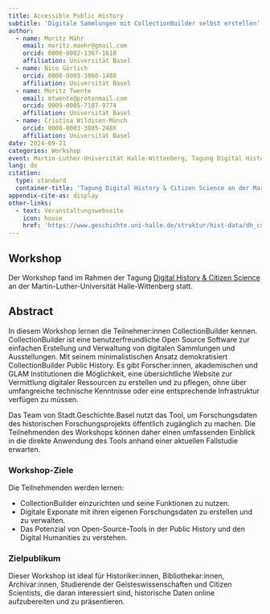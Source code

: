 ```yaml
---
title: Accessible Public History
subtitle: 'Digitale Sammlungen mit CollectionBuilder selbst erstellen'
author:
  - name: Moritz Mähr
    email: moritz.maehr@gmail.com
    orcid: 0000-0002-1367-1618
    affiliation: Universität Basel
  - name: Nico Görlich
    orcid: 0000-0003-3860-1488
    affiliation: Universität Basel
  - name: Moritz Twente
    email: mtwente@protonmail.com
    orcid: 0009-0005-7187-9774
    affiliation: Universität Basel
  - name: Cristina Wildisen-Münch
    orcid: 0000-0003-3885-248X
    affiliation: Universität Basel
date: 2024-09-21
categories: Workshop
event: Martin-Luther-Universität Halle-Wittenberg, Tagung Digital History & Citizen Science
lang: de
citation:
  type: standard
  container-title: 'Tagung Digital History & Citizen Science an der Martin-Luther-Universität Halle-Wittenberg'
appendix-cite-as: display
other-links:
  - text: Veranstaltungswebseite
    icon: house
    href: 'https://www.geschichte.uni-halle.de/struktur/hist-data/dh_cs/'
---
```


## Workshop

Der Workshop fand im Rahmen der Tagung [Digital History & Citizen Science](https://www.geschichte.uni-halle.de/struktur/hist-data/dh_cs) an der Martin-Luther-Universität Halle-Wittenberg statt.

## Abstract

In diesem Workshop lernen die Teilnehmer:innen CollectionBuilder kennen. CollectionBuilder ist eine benutzerfreundliche Open Source Software zur einfachen Erstellung und Verwaltung von digitalen Sammlungen und Ausstellungen. Mit seinem minimalistischen Ansatz demokratisiert CollectionBuilder Public History. Es gibt Forscher:innen, akademischen und GLAM Institutionen die Möglichkeit, eine übersichtliche Website zur Vermittlung digitaler Ressourcen zu erstellen und zu pflegen, ohne über umfangreiche technische Kenntnisse oder eine entsprechende Infrastruktur verfügen zu müssen.

Das Team von Stadt.Geschichte.Basel nutzt das Tool, um Forschungsdaten des historischen Forschungsprojekts öffentlich zugänglich zu machen. Die Teilnehmenden des Workshops können daher einen umfassenden Einblick in die direkte Anwendung des Tools anhand einer aktuellen Fallstudie erwarten.

### Workshop-Ziele

Die Teilnehmenden werden lernen:

-   CollectionBuilder einzurichten und seine Funktionen zu nutzen.
-   Digitale Exponate mit ihren eigenen Forschungsdaten zu erstellen und zu verwalten.
-   Das Potenzial von Open-Source-Tools in der Public History und den Digital Humanities zu verstehen.

### Zielpublikum

Dieser Workshop ist ideal für Historiker:innen, Bibliothekar:innen, Archivar:innen, Studierende der Geisteswissenschaften und Citizen Scientists, die daran interessiert sind, historische Daten online aufzubereiten und zu präsentieren.